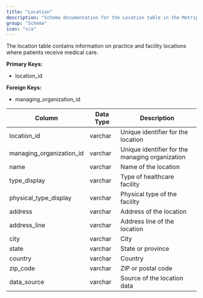 ```yaml
---
title: "Location"
description: "Schema documentation for the Location table in the Metriport data model"
group: "Schema"
icon: "n/a"
---
```


The location table contains information on practice and facility locations where patients receive medical care.

**Primary Keys:**
* location_id

**Foreign Keys:**
* managing_organization_id

| Column | Data Type | Description |
| ------ | --------- | ----------- |
| location_id | varchar | Unique identifier for the location |
| managing_organization_id | varchar | Unique identifier for the managing organization |
| name | varchar | Name of the location |
| type_display | varchar | Type of healthcare facility |
| physical_type_display | varchar | Physical type of the facility |
| address | varchar | Address of the location |
| address_line | varchar | Address line of the location |
| city | varchar | City |
| state | varchar | State or province |
| country | varchar | Country |
| zip_code | varchar | ZIP or postal code |
| data_source | varchar | Source of the location data |
